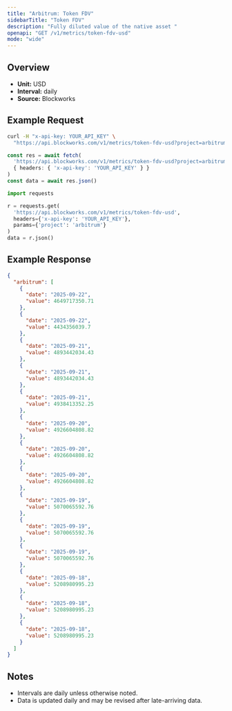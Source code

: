 ```yaml
---
title: "Arbitrum: Token FDV"
sidebarTitle: "Token FDV"
description: "Fully diluted value of the native asset "
openapi: "GET /v1/metrics/token-fdv-usd"
mode: "wide"
---
```


## Overview

- **Unit:** USD
- **Interval:** daily
- **Source:** Blockworks

## Example Request

<CodeGroup>

```bash cURL
curl -H "x-api-key: YOUR_API_KEY" \
  "https://api.blockworks.com/v1/metrics/token-fdv-usd?project=arbitrum"
```

```typescript TypeScript
const res = await fetch(
  'https://api.blockworks.com/v1/metrics/token-fdv-usd?project=arbitrum',
  { headers: { 'x-api-key': 'YOUR_API_KEY' } }
)
const data = await res.json()
```

```python Python
import requests

r = requests.get(
  'https://api.blockworks.com/v1/metrics/token-fdv-usd',
  headers={'x-api-key': 'YOUR_API_KEY'},
  params={'project': 'arbitrum'}
)
data = r.json()
```

</CodeGroup>

## Example Response

```json
{
  "arbitrum": [
    {
      "date": "2025-09-22",
      "value": 4649717350.71
    },
    {
      "date": "2025-09-22",
      "value": 4434356039.7
    },
    {
      "date": "2025-09-21",
      "value": 4893442034.43
    },
    {
      "date": "2025-09-21",
      "value": 4893442034.43
    },
    {
      "date": "2025-09-21",
      "value": 4938413352.25
    },
    {
      "date": "2025-09-20",
      "value": 4926604808.82
    },
    {
      "date": "2025-09-20",
      "value": 4926604808.82
    },
    {
      "date": "2025-09-20",
      "value": 4926604808.82
    },
    {
      "date": "2025-09-19",
      "value": 5070065592.76
    },
    {
      "date": "2025-09-19",
      "value": 5070065592.76
    },
    {
      "date": "2025-09-19",
      "value": 5070065592.76
    },
    {
      "date": "2025-09-18",
      "value": 5208980995.23
    },
    {
      "date": "2025-09-18",
      "value": 5208980995.23
    },
    {
      "date": "2025-09-18",
      "value": 5208980995.23
    }
  ]
}
```

## Notes
- Intervals are daily unless otherwise noted.
- Data is updated daily and may be revised after late-arriving data.